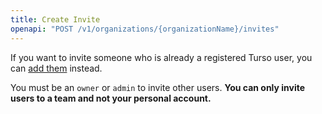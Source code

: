 ```yaml
---
title: Create Invite
openapi: "POST /v1/organizations/{organizationName}/invites"
---
```


<Info>

If you want to invite someone who is already a registered Turso user, you can [add them](/api-reference/organizations/members/add) instead.

</Info>

<Info>

You must be an `owner` or `admin` to invite other users. **You can only invite users to a team and not your personal account.**

</Info>
